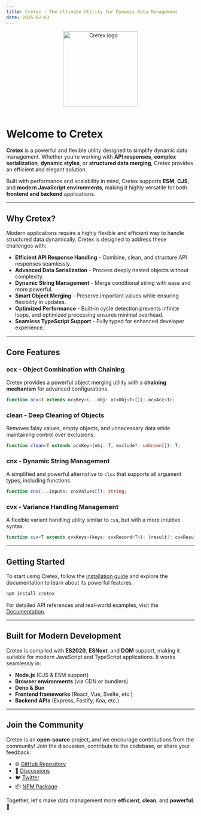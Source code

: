 ```yaml
---
title: Cretex - The Ultimate Utility for Dynamic Data Management
date: 2025-02-03
---
```


<div align="center">
  <img src="/cretex-logo.svg" width="200px" align="center" alt="Cretex logo" />
</div>

<br />

# **Welcome to Cretex**

**Cretex** is a powerful and flexible utility designed to simplify dynamic data management. Whether you're working with **API responses**, **complex serialization**, **dynamic styles**, or **structured data merging**, Cretex provides an efficient and elegant solution.

Built with performance and scalability in mind, Cretex supports **ESM**, **CJS**, and **modern JavaScript environments**, making it highly versatile for both **frontend and backend** applications.

---

## **Why Cretex?**

Modern applications require a highly flexible and efficient way to handle structured data dynamically. Cretex is designed to address these challenges with:

- **Efficient API Response Handling** - Combine, clean, and structure API responses seamlessly.
- **Advanced Data Serialization** - Process deeply nested objects without complexity.
- **Dynamic String Management** - Merge conditional string with ease and more powerful.
- **Smart Object Merging** - Preserve important values while ensuring flexibility in updates.
- **Optimized Performance** - Built-in cycle detection prevents infinite loops, and optimized processing ensures minimal overhead.
- **Seamless TypeScript Support** - Fully typed for enhanced developer experience.

---

## **Core Features**

### **ocx - Object Combination with Chaining**

Cretex provides a powerful object merging utility with a **chaining mechanism** for advanced configurations.

```ts
function ocx<T extends ocxKey>(...obj: ocxObj<T>[]): ocxAcc<T>;
```

### **clean - Deep Cleaning of Objects**

Removes falsy values, empty objects, and unnecessary data while maintaining control over exclusions.

```ts
function clean<T extends ocxKey>(obj: T, exclude?: unknown[]): T;
```

### **cnx - Dynamic String Management**

A simplified and powerful alternative to `clsx` that supports all argument types, including functions.

```ts
function cnx(...inputs: cnxValues[]): string;
```

### **cvx - Variance Handling Management**

A flexible variant handling utility similar to `cva`, but with a more intuitive syntax.

```ts
function cvx<T extends cvxKeys>(keys: cvxRecord<T>): (result?: cvxResult<T>) => string;
```

---

## **Getting Started**

To start using Cretex, follow the [installation guide](./installation) and explore the documentation to learn about its powerful features.

```bash
npm install cretex
```

For detailed API references and real-world examples, visit the [Documentation](./started).

---

## **Built for Modern Development**

Cretex is compiled with **ES2020**, **ESNext**, and **DOM** support, making it suitable for modern JavaScript and TypeScript applications. It works seamlessly in:

- **Node.js** (CJS & ESM support)
- **Browser environments** (via CDN or bundlers)
- **Deno & Bun**
- **Frontend frameworks** (React, Vue, Svelte, etc.)
- **Backend APIs** (Express, Fastify, Koa, etc.)

---

## **Join the Community**

Cretex is an **open-source** project, and we encourage contributions from the community! Join the discussion, contribute to the codebase, or share your feedback:

- 🌐 [GitHub Repository](https://github.com/ilkhoeri/cretex)
- 💬 [Discussions](https://github.com/ilkhoeri/cretex/discussions)
- 🐦 [Twitter](https://twitter.com/ilkhoeri)
- 📦 [NPM Package](https://www.npmjs.com/package/cretex)

Together, let's make data management more **efficient**, **clean**, and **powerful**. 🚀
